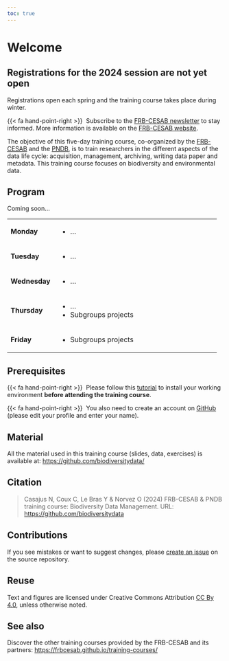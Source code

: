 ```yaml
---
toc: true
---
```


# Welcome {.unnumbered}

::: {.callout-note}
## Registrations for the 2024 session are not yet open

Registrations open each spring and the training course takes place during winter. 

{{< fa hand-point-right >}}&nbsp; Subscribe to the 
[FRB-CESAB newsletter](https://www.fondationbiodiversite.fr/en/newsletter/) 
to stay informed. More information is available on the [FRB-CESAB website](https://www.fondationbiodiversite.fr/en/the-frb-in-action/programs-and-projects/le-cesab/develop-skills/biodiversity-data-management/).
:::



The objective of this five-day training course, co-organized by the 
[FRB-CESAB](https://www.fondationbiodiversite.fr/en/about-the-foundation/le-cesab/)
and the
[PNDB](https://www.pndb.fr/), 
is to train researchers in the different aspects of the data life cycle: acquisition,
management, archiving, writing data paper and metadata. This training course focuses
on biodiversity and environmental data.


## Program {.unnumbered}

Coming soon...

+---------------+-----------------------------------------------------+
| **Monday**    | - ...                                               |
+---------------+-----------------------------------------------------+
| **Tuesday**   | - ...                                               |
+---------------+-----------------------------------------------------+
| **Wednesday** | - ...                                               |
+---------------+-----------------------------------------------------+
| **Thursday**  | - ...                                               |
|               | - Subgroups projects                                |
+---------------+-----------------------------------------------------+
| **Friday**    | - Subgroups projects                                |
+---------------+-----------------------------------------------------+


## Prerequisites {.unnumbered}

{{< fa hand-point-right >}}&nbsp; Please follow this [tutorial](https://frbcesab.github.io/rsetup/) to install 
your working environment **before attending the training course**.

{{< fa hand-point-right >}}&nbsp; You also need to create an account on [GitHub](https://github.com/signup/) (please edit your profile and enter your name).


## Material {.unnumbered}

All the material used in this training course (slides, data, exercises) is available at: <https://github.com/biodiversitydata/>



## Citation {.unnumbered}

> Casajus N, Coux C, Le Bras Y & Norvez O (2024) FRB-CESAB & PNDB training course: Biodiversity Data Management. 
URL: <https://github.com/biodiversitydata>


## Contributions {.unnumbered}

If you see mistakes or want to suggest changes, please [create an issue](https://github.com/biodiversitydata/biodiversitydata.github.io/issues/new) on the source repository.


## Reuse {.unnumbered}

Text and figures are licensed under Creative Commons Attribution [CC By 4.0](https://creativecommons.org/licenses/by/4.0/), unless otherwise noted.


## See also {.unnumbered}


Discover the other training courses provided by the FRB-CESAB and its partners: <https://frbcesab.github.io/training-courses/>


